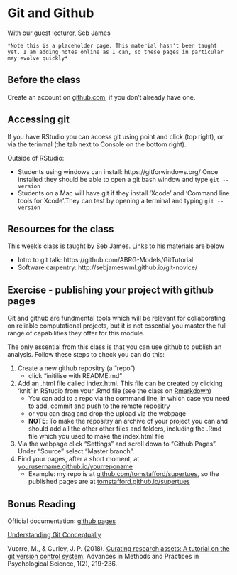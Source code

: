# Git and Github


With our guest lecturer, Seb James


```block
*Note this is a placeholder page. This material hasn't been taught yet. I am adding notes online as I can, so these pages in particular may evolve quickly*
```


## Before the class

Create an account on [github.com](https://github.com/), if you don't already have one.

## Accessing git 

If you have RStudio you can access git using point and click (top right), or via the terinmal (the tab next to Console on the bottom right). 

Outside of RStudio:

 * Students using windows can install: https://gitforwindows.org/ Once installed they should be able to open a git bash window and type ``git --version``
 * Students on a Mac will have git if they install 'Xcode' and 'Command line tools for Xcode'.They can test by opening a terminal and typing ``git --version``


## Resources for the class

This week's class is taught by Seb James. Links to his materials are below

  * Intro to git talk: https://github.com/ABRG-Models/GitTutorial
  * Software carpentry: http://sebjameswml.github.io/git-novice/

## Exercise - publishing your project with github pages

Git and github are fundmental tools which will be relevant for collaborating on reliable computational projects, but it is not essential you master the full range of capabilities they offer for this module.

The only essential from this class is that you can use github to publish an analysis. Follow these steps to check you can do this:

1. Create a new github repositry (a "repo")
    * click "initilise with README.md"
2. Add an .html file called index.html. This file can be created by clicking 'knit' in RStudio from your .Rmd file (see the class on [Rmarkdown](rmarkdown.html))
    * You can add to a repo via the command line, in which case you need to add, commit and push to the remote repositry
    * or you can drag and drop the upload via the webpage
    * **NOTE**: To make the repositry an archive of your project you can and should add all the other other files and folders, including the .Rmd file which you used to make the index.html file
3. Via the webpage click "Settings" and scroll down to "Github Pages". Under "Source" select "Master branch".
4. Find your pages, after a short moment, at [yourusername.github.io/yourreponame]()
    * Example: my repo is at [github.com/tomstafford/supertues](https://github.com/tomstafford/supertues), so the published pages are at [tomstafford.github.io/supertues](https://tomstafford.github.io/supertues/)


## Bonus Reading

Official documentation: [github pages](https://help.github.com/en/github/working-with-github-pages)

[Understanding Git Conceptually](https://www.sbf5.com/~cduan/technical/git/)

Vuorre, M., & Curley, J. P. (2018). [Curating research assets: A tutorial on the git version control system](https://journals.sagepub.com/doi/full/10.1177/2515245918754826). Advances in Methods and Practices in Psychological Science, 1(2), 219-236.